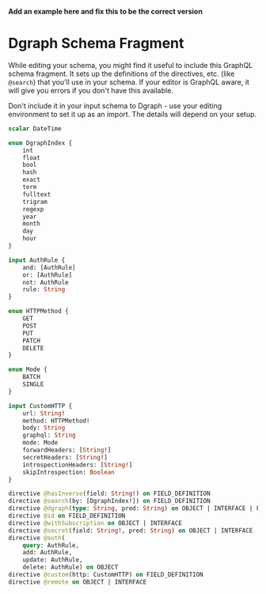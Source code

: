 **Add an example here and fix this to be the correct version**

# <a name="schemafragment"></a>Dgraph Schema Fragment

While editing your schema, you might find it useful to include this GraphQL schema fragment.  It sets up the definitions of the directives, etc. (like `@search`) that you'll use in your schema.  If your editor is GraphQL aware, it will give you errors if you don't have this available.

Don't include it in your input schema to Dgraph - use your editing environment to set it up as an import.  The details will depend on your setup.

```graphql
scalar DateTime

enum DgraphIndex {
	int
	float
	bool
	hash
	exact
	term
	fulltext
	trigram
	regexp
	year
	month
	day
	hour
}

input AuthRule {
	and: [AuthRule]
	or: [AuthRule]
	not: AuthRule
	rule: String
}

enum HTTPMethod {
	GET
	POST
	PUT
	PATCH
	DELETE
}

enum Mode {
	BATCH
	SINGLE
}

input CustomHTTP {
	url: String!
	method: HTTPMethod!
	body: String
	graphql: String
	mode: Mode
	forwardHeaders: [String!]
	secretHeaders: [String!]
	introspectionHeaders: [String!]
	skipIntrospection: Boolean
}

directive @hasInverse(field: String!) on FIELD_DEFINITION
directive @search(by: [DgraphIndex!]) on FIELD_DEFINITION
directive @dgraph(type: String, pred: String) on OBJECT | INTERFACE | FIELD_DEFINITION
directive @id on FIELD_DEFINITION
directive @withSubscription on OBJECT | INTERFACE
directive @secret(field: String!, pred: String) on OBJECT | INTERFACE
directive @auth(
	query: AuthRule,
	add: AuthRule,
	update: AuthRule,
	delete: AuthRule) on OBJECT
directive @custom(http: CustomHTTP) on FIELD_DEFINITION
directive @remote on OBJECT | INTERFACE
```


